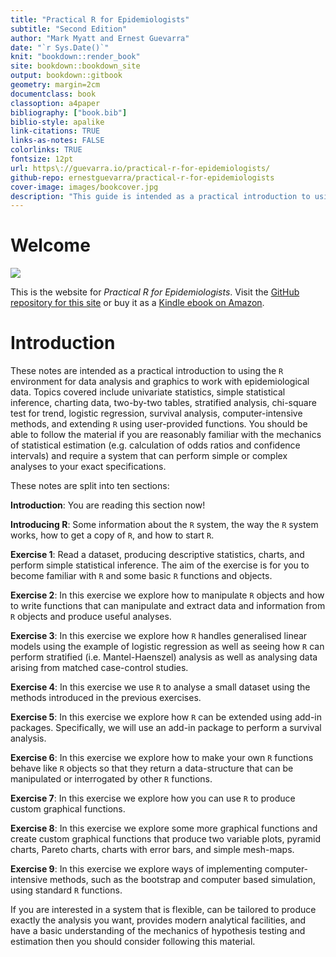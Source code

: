 ```yaml
--- 
title: "Practical R for Epidemiologists"
subtitle: "Second Edition"
author: "Mark Myatt and Ernest Guevarra"
date: "`r Sys.Date()`"
knit: "bookdown::render_book"
site: bookdown::bookdown_site
output: bookdown::gitbook
geometry: margin=2cm
documentclass: book
classoption: a4paper
bibliography: ["book.bib"]
biblio-style: apalike
link-citations: TRUE
links-as-notes: FALSE
colorlinks: TRUE
fontsize: 12pt
url: https\://guevarra.io/practical-r-for-epidemiologists/
github-repo: ernestguevarra/practical-r-for-epidemiologists
cover-image: images/bookcover.jpg
description: "This guide is intended as a practical introduction to using the R environment for data analysis and graphics to work with epidemiological data. Topics covered include univariate statistics, simple statistical inference, charting data, two-by-two tables, stratified analysis, chi-square test for trend, logistic regression, survival analysis, computer-intensive methods, and extending R using user-provided functions. You should be able to follow the material if you are reasonably familiar with the mechanics of statistical estimation (e.g. calculation of odds ratios and confidence intervals) and require a system that can perform simple or complex analyses to your exact specifications. If you are interested in a system that is flexible, can be tailored to produce exactly the analysis you want, provides modern analytical facilities, and have a basic understanding of the mechanics of hypothesis testing and estimation then you should consider purchasing this book."
---
```


# Welcome {-}

![](images/bookcover_medium.jpg)

This is the website for *Practical R for Epidemiologists*. Visit the [GitHub repository for this site](https://github.com/ernestguevarra/practical-r-for-epidemiologists) or buy it as a [Kindle ebook on Amazon](https://www.amazon.co.uk/Practical-R-Epidemiologists-Mark-Myatt-ebook/dp/B00DQATKIE/ref=sr_1_1?ie=UTF8&qid=1524423427&sr=8-1&keywords=practical+r+for+epidemiologists).


# Introduction {-}

These notes are intended as a practical introduction to using the `R` environment for data analysis and graphics to work with epidemiological data. Topics covered include univariate statistics, simple statistical inference, charting data, two-by-two tables, stratified analysis, chi-square test for trend, logistic regression, survival analysis, computer-intensive methods, and extending `R` using user-provided functions. You should be able to follow the material if you are reasonably familiar with the mechanics of statistical estimation (e.g. calculation of odds ratios and confidence intervals) and require a system that can perform simple or complex analyses to your exact specifications.

These notes are split into ten sections:

**Introduction**: You are reading this section now!

**Introducing R**: Some information about the `R` system, the way the `R` system works, how to get a copy of `R`, and how to start `R`.

**Exercise 1**: Read a dataset, producing descriptive statistics, charts, and perform simple statistical inference. The aim of the exercise is for you to become familiar with `R` and some basic `R` functions and objects.

**Exercise 2**: In this exercise we explore how to manipulate `R` objects and how to write functions that can manipulate and extract data and information from `R` objects and produce useful analyses.

**Exercise 3**: In this exercise we explore how `R` handles generalised linear models using the example of logistic regression as well as seeing how `R` can perform stratified (i.e. Mantel-Haenszel) analysis as well as analysing data arising from matched case-control studies.

**Exercise 4**: In this exercise we use `R` to analyse a small dataset using the methods introduced in the previous exercises.

**Exercise 5**: In this exercise we explore how `R` can be extended using add-in packages. Specifically, we will use an add-in package to perform a survival analysis.

**Exercise 6**: In this exercise we explore how to make your own `R` functions behave like `R` objects so that they return a data-structure that can be manipulated or interrogated by other `R` functions.

**Exercise 7**: In this exercise we explore how you can use `R` to produce custom graphical functions.

**Exercise 8**: In this exercise we explore some more graphical functions and create custom graphical functions that produce two variable plots, pyramid charts, Pareto charts, charts with error bars, and simple mesh-maps.

**Exercise 9**: In this exercise we explore ways of implementing computer-intensive methods, such as the bootstrap and computer based simulation, using standard `R` functions.

If you are interested in a system that is flexible, can be tailored to produce exactly the analysis you want, provides modern analytical facilities, and have a basic understanding of the mechanics of hypothesis testing and estimation then you should consider following this material.
